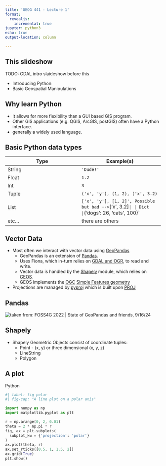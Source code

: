 ```yaml
---
title: 'GEOG 441 - Lecture 1'
format:
  revealjs:
    incremental: true 
jupyter: python3
echo: true
output-location: column

---
```


## This slideshow

TODO: GDAL intro slaideshow before this

+ Introducing Python
+ Basic Geospatial Manipulations

## Why learn Python

+ It allows for more flexibility than a GUI based GIS program.
+ Other GIS applications (e.g. QGIS, ArcGIS, postGIS) often have a Python interface.
+ generally a widely used language.

## Basic Python data types

| Type   | Example(s) |
|--------|---------|
| String | `'Dude!'`|
| Float  | `1.2`  |
| Int    | `3` |
| Tuple  | `('x', 'y'), (1, 2), ('x', 3.2)` |
| List   | `['x', 'y'], [1, 2]', Possible but bad --> `['x', 3.2]` |
| Dict   | `{'dogs': 26, 'cats', 100}` |
| etc... | there are others |

## Vector Data

+ Most often we interact with vector data using [GeoPandas](https://geopandas.org/en/stable/)  
  + GeoPandas is an extension of [Pandas](https://pandas.pydata.org/).
  + Uses Fiona, which in-turn relies on [GDAL and OGR](https://gdal.org/en/stable/), to read and write.
  + Vector data is handled by the [Shapely](http://toblerity.org/shapely/manual.html) module, which relies on [GEOS](https://libgeos.org/).
  + GEOS  implements the [OGC](https://en.wikipedia.org/wiki/Open_Geospatial_Consortium) [Simple Features geometry](https://en.wikipedia.org/wiki/Simple_Features)
+ Projections are managed by [pyproj](https://pyproj4.github.io/pyproj/stable/) which is built upon [PROJ](https://proj.org/en/stable/)

## Pandas
<img src="../img/pandas.png" alt="taken from: FOSS4G 2022 | State of GeoPandas and friends, 9/16/24">

## Shapely

+ Shapely Geometric Objects consist of coordinate tuples:
  + Point - (x, y) or three dimensional (x, y, z)
  + LineString
  + Polygon

## A plot

Python

```python
#| label: fig-polar
#| fig-cap: "A line plot on a polar axis"

import numpy as np
import matplotlib.pyplot as plt

r = np.arange(0, 2, 0.01)
theta = 2 * np.pi * r
fig, ax = plt.subplots(
  subplot_kw = {'projection': 'polar'} 
)
ax.plot(theta, r)
ax.set_rticks([0.5, 1, 1.5, 2])
ax.grid(True)
plt.show()
```



